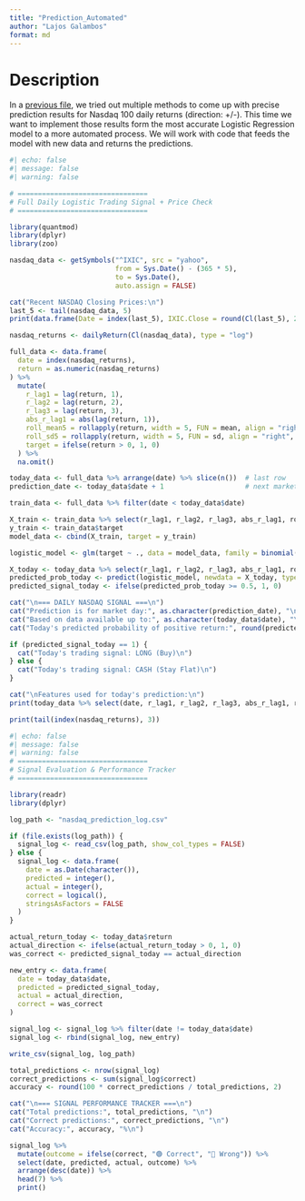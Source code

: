 ```yaml
---
title: "Prediction_Automated"
author: "Lajos Galambos"
format: md
---
```


# Description

In a [previous file](https://github.com/galamboslajos/Finance-Working-Files/blob/main/Investment_2025/Index_Modelling.md), we tried out multiple methods to come up with precise prediction results for Nasdaq 100 daily returns (direction: +/-). This time we want to implement those results form the most accurate Logistic Regression model to a more automated process. We will work with code that feeds the model with new data and returns the predictions.

```r
#| echo: false
#| message: false
#| warning: false

# ================================
# Full Daily Logistic Trading Signal + Price Check
# ================================

library(quantmod)
library(dplyr)
library(zoo)

nasdaq_data <- getSymbols("^IXIC", src = "yahoo",
                          from = Sys.Date() - (365 * 5),
                          to = Sys.Date(), 
                          auto.assign = FALSE)

cat("Recent NASDAQ Closing Prices:\n")
last_5 <- tail(nasdaq_data, 5)
print(data.frame(Date = index(last_5), IXIC.Close = round(Cl(last_5), 2)))

nasdaq_returns <- dailyReturn(Cl(nasdaq_data), type = "log")

full_data <- data.frame(
  date = index(nasdaq_returns),
  return = as.numeric(nasdaq_returns)
) %>%
  mutate(
    r_lag1 = lag(return, 1),
    r_lag2 = lag(return, 2),
    r_lag3 = lag(return, 3),
    abs_r_lag1 = abs(lag(return, 1)),
    roll_mean5 = rollapply(return, width = 5, FUN = mean, align = "right", fill = NA),
    roll_sd5 = rollapply(return, width = 5, FUN = sd, align = "right", fill = NA),
    target = ifelse(return > 0, 1, 0)
  ) %>%
  na.omit()

today_data <- full_data %>% arrange(date) %>% slice(n())  # last row
prediction_date <- today_data$date + 1                    # next market day

train_data <- full_data %>% filter(date < today_data$date)

X_train <- train_data %>% select(r_lag1, r_lag2, r_lag3, abs_r_lag1, roll_mean5, roll_sd5)
y_train <- train_data$target
model_data <- cbind(X_train, target = y_train)

logistic_model <- glm(target ~ ., data = model_data, family = binomial(link = "logit"))

X_today <- today_data %>% select(r_lag1, r_lag2, r_lag3, abs_r_lag1, roll_mean5, roll_sd5)
predicted_prob_today <- predict(logistic_model, newdata = X_today, type = "response")
predicted_signal_today <- ifelse(predicted_prob_today >= 0.5, 1, 0)

cat("\n=== DAILY NASDAQ SIGNAL ===\n")
cat("Prediction is for market day:", as.character(prediction_date), "\n")
cat("Based on data available up to:", as.character(today_data$date), "\n")
cat("Today's predicted probability of positive return:", round(predicted_prob_today * 100, 2), "%\n")

if (predicted_signal_today == 1) {
  cat("Today's trading signal: LONG (Buy)\n")
} else {
  cat("Today's trading signal: CASH (Stay Flat)\n")
}

cat("\nFeatures used for today's prediction:\n")
print(today_data %>% select(date, r_lag1, r_lag2, r_lag3, abs_r_lag1, roll_mean5, roll_sd5))

print(tail(index(nasdaq_returns), 3))
```

```r
#| echo: false
#| message: false
#| warning: false
# ================================
# Signal Evaluation & Performance Tracker
# ================================

library(readr)
library(dplyr)

log_path <- "nasdaq_prediction_log.csv"

if (file.exists(log_path)) {
  signal_log <- read_csv(log_path, show_col_types = FALSE)
} else {
  signal_log <- data.frame(
    date = as.Date(character()),
    predicted = integer(),
    actual = integer(),
    correct = logical(),
    stringsAsFactors = FALSE
  )
}

actual_return_today <- today_data$return
actual_direction <- ifelse(actual_return_today > 0, 1, 0)
was_correct <- predicted_signal_today == actual_direction

new_entry <- data.frame(
  date = today_data$date,
  predicted = predicted_signal_today,
  actual = actual_direction,
  correct = was_correct
)

signal_log <- signal_log %>% filter(date != today_data$date)
signal_log <- rbind(signal_log, new_entry)

write_csv(signal_log, log_path)

total_predictions <- nrow(signal_log)
correct_predictions <- sum(signal_log$correct)
accuracy <- round(100 * correct_predictions / total_predictions, 2)

cat("\n=== SIGNAL PERFORMANCE TRACKER ===\n")
cat("Total predictions:", total_predictions, "\n")
cat("Correct predictions:", correct_predictions, "\n")
cat("Accuracy:", accuracy, "%\n")

signal_log %>%
  mutate(outcome = ifelse(correct, "🟢 Correct", "🔴 Wrong")) %>%
  select(date, predicted, actual, outcome) %>%
  arrange(desc(date)) %>%
  head(7) %>%
  print()
```
